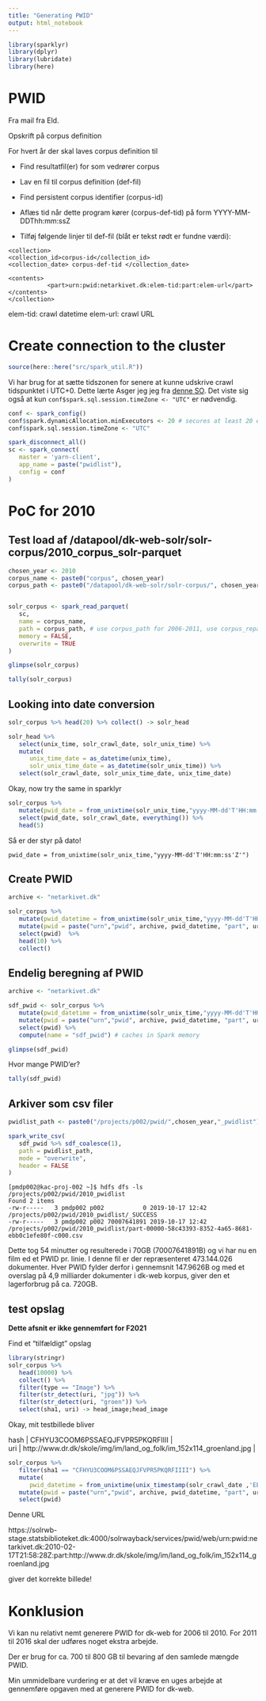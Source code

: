 ```yaml
---
title: "Generating PWID"
output: html_notebook
---
```


```r
library(sparklyr)
library(dplyr)
library(lubridate)
library(here)
```

# PWID

Fra mail fra Eld.

Opskrift på corpus definition

For hvert år der skal laves corpus definition til

 * Find resultatfil(er) for som vedrører corpus

 * Lav en fil til corpus definition (def-fil)

 * Find persistent corpus identifier (corpus-id)

 * Aflæs tid når dette program kører (corpus-def-tid) på form YYYY-MM-DDThh:mm:ssZ

 * Tilføj følgende linjer til def-fil (blåt er tekst rødt er fundne værdi):

```
<collection>
<collection_id>corpus-id</collection_id>
<collection_date> corpus-def-tid </collection_date>

<contents>
           <part>urn:pwid:netarkivet.dk:elem-tid:part:elem-url</part>
</contents>
</collection>
```

elem-tid: crawl datetime
elem-url: crawl URL

# Create connection to the cluster


```r
source(here::here("src/spark_util.R"))
```

Vi har brug for at sætte tidszonen for senere at kunne udskrive crawl tidspunktet i UTC+0. Dette lærte Asger jeg jeg fra [denne SO](https://stackoverflow.com/a/52365367). Det viste sig også at kun `conf$spark.sql.session.timeZone <- "UTC"` er nødvendig.

```r
conf <- spark_config()
conf$spark.dynamicAllocation.minExecutors <- 20 # secures at least 20 executors
conf$spark.sql.session.timeZone <- "UTC"

spark_disconnect_all()
sc <- spark_connect(
   master = 'yarn-client',
   app_name = paste("pwidlist"),
   config = conf
)
```


# PoC for 2010

## Test load af /datapool/dk-web-solr/solr-corpus/2010_corpus_solr-parquet

```r
chosen_year <- 2010
corpus_name <- paste0("corpus", chosen_year)
corpus_path <- paste0("/datapool/dk-web-solr/solr-corpus/", chosen_year, "_corpus_solr-parquet")


solr_corpus <- spark_read_parquet(
   sc,
   name = corpus_name,
   path = corpus_path, # use corpus_path for 2006-2011, use corpus_repartitioned_path for 2012-2016
   memory = FALSE,
   overwrite = TRUE
)
```

```r
glimpse(solr_corpus)
```

```r
tally(solr_corpus)
```

## Looking into date conversion

```r
solr_corpus %>% head(20) %>% collect() -> solr_head
```

```r
solr_head %>% 
   select(unix_time, solr_crawl_date, solr_unix_time) %>% 
   mutate(
      unix_time_date = as_datetime(unix_time),
      solr_unix_time_date = as_datetime(solr_unix_time)) %>% 
   select(solr_crawl_date, solr_unix_time_date, unix_time_date)
```

Okay, now try the same in sparklyr

```r
solr_corpus %>% 
   mutate(pwid_date = from_unixtime(solr_unix_time,"yyyy-MM-dd'T'HH:mm:ss'Z'")) %>% 
   select(pwid_date, solr_crawl_date, everything()) %>% 
   head(5)
```

Så er der styr på dato!

`pwid_date = from_unixtime(solr_unix_time,"yyyy-MM-dd'T'HH:mm:ss'Z'")`

## Create PWID

```r
archive <- "netarkivet.dk"

solr_corpus %>% 
   mutate(pwid_datetime = from_unixtime(solr_unix_time,"yyyy-MM-dd'T'HH:mm:ss'Z'")) %>% 
   mutate(pwid = paste("urn","pwid", archive, pwid_datetime, "part", uri, sep = ":")) %>%
   select(pwid)  %>% 
   head(10) %>% 
   collect()
```


## Endelig beregning af PWID

```r
archive <- "netarkivet.dk"

sdf_pwid <- solr_corpus %>% 
   mutate(pwid_datetime = from_unixtime(solr_unix_time,"yyyy-MM-dd'T'HH:mm:ss'Z'")) %>% 
   mutate(pwid = paste("urn","pwid", archive, pwid_datetime, "part", uri, sep = ":")) %>%
   select(pwid) %>% 
   compute(name = "sdf_pwid") # caches in Spark memory
```

```r
glimpse(sdf_pwid)
```

Hvor mange PWID'er?

```r
tally(sdf_pwid)
```

## Arkiver som csv filer


```r
pwidlist_path <- paste0("/projects/p002/pwid/",chosen_year,"_pwidlist")

spark_write_csv(
   sdf_pwid %>% sdf_coalesce(1),
   path = pwidlist_path,
   mode = "overwrite",
   header = FALSE
)
```



```
[pmdp002@kac-proj-002 ~]$ hdfs dfs -ls /projects/p002/pwid/2010_pwidlist
Found 2 items
-rw-r-----   3 pmdp002 p002           0 2019-10-17 12:42 /projects/p002/pwid/2010_pwidlist/_SUCCESS
-rw-r-----   3 pmdp002 p002 70007641891 2019-10-17 12:42 /projects/p002/pwid/2010_pwidlist/part-00000-58c43393-8352-4a65-8681-ebb0c1efe80f-c000.csv
```

Dette tog 54 minutter og resulterede i 70GB (70007641891B) og vi har nu en film ed et PWID pr. linie. I denne fil er der repræsenteret 473.144.026 dokumenter. Hver PWID fylder derfor i gennemsnit 147.9626B og med et overslag på 4,9 milliarder dokumenter i dk-web korpus, giver den et lagerforbrug på ca. 720GB.


## test opslag

**Dette afsnit er ikke gennemført for F2021**

Find et "tilfældigt" opslag

```r
library(stringr)
solr_corpus %>% 
   head(10000) %>% 
   collect() %>% 
   filter(type == "Image") %>% 
   filter(str_detect(uri, "jpg")) %>% 
   filter(str_detect(uri, "groen")) %>% 
   select(sha1, uri) -> head_image;head_image
```

Okay, mit testbillede bliver 

| hash | CFHYU3COOM6PSSAEQJFVPR5PKQRFIIII                                    |
| uri  | http://www.dr.dk/skole/img/im/land_og_folk/im_152x114_groenland.jpg |


```r
solr_corpus %>% 
   filter(sha1 == "CFHYU3COOM6PSSAEQJFVPR5PKQRFIIII") %>% 
   mutate(
      pwid_datetime = from_unixtime(unix_timestamp(solr_crawl_date ,'EEE MMM d H:m:s z yyyy'), "YYYY-MM-dd'T'HH:mm:ss'Z'")) %>% 
   mutate(pwid = paste("urn","pwid", archive, pwid_datetime, "part", uri, sep = ":")) %>%
   select(pwid)
```

Denne URL

https://solrwb-stage.statsbiblioteket.dk:4000/solrwayback/services/pwid/web/urn:pwid:netarkivet.dk:2010-02-17T21:58:28Z:part:http://www.dr.dk/skole/img/im/land_og_folk/im_152x114_groenland.jpg

giver det korrekte billede!


# Konklusion

Vi kan nu relativt nemt generere PWID for dk-web for 2006 til 2010. For 2011 til 2016 skal der udføres noget ekstra arbejde.

Der er brug for ca. 700 til 800 GB til bevaring af den samlede mængde PWID.

Min ummidelbare vurdering er at det vil kræve en uges arbejde at gennemføre opgaven med at generere PWID for dk-web.

